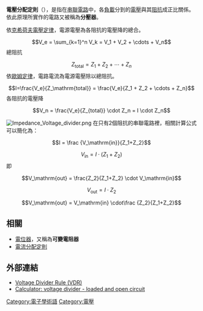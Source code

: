 {{article issues
|
{{Expand|time=2011-05-06T09:22:02+00:00}}
{{Expert|time=2011-05-06T09:22:02+00:00}}
{{Unreferenced|time=2011-05-06T09:22:02+00:00}}
}}
'''電壓分配定則'''（{{lang-en|Voltage divider rule}}），是指在[[串聯電路|串聯電路]]中，各[[負載|負載]]分到的[[電壓|電壓]]與其[[阻抗|阻抗]]成正比關係。依此原理所實作的電路又被稱為'''分壓器'''。

依[[克希荷夫電壓定律|克希荷夫電壓定律]]，電源電壓為各阻抗的電壓降的總合。
::<math>V_e = \sum_{k=1}^n V_k = V_1 + V_2 + \cdots + V_n</math>
總阻抗
::<math>Z_\mathrm{total} = Z_1 + Z_2 + \cdots + Z_n</math>
依[[歐姆定律|歐姆定律]]，電路電流為電源電壓除以總阻抗。
::<math>I=\frac{V_e}{Z_\mathrm{total}} = \frac{V_e}{Z_1 + Z_2 + \cdots + Z_n}</math>
各阻抗的電壓降
::<math>V_n = \frac{V_e}{Z_{total}} \cdot Z_n = I \cdot Z_n</math>

[[File:Impedance_Voltage_divider.png|thumb]]
在只有2個阻抗的串聯電路裡，相關計算公式可以簡化為：
:<math>I = \frac {V_\mathrm{in}}{Z_1+Z_2}</math>
:<math>V_\mathrm{in} = I\cdot(Z_1+Z_2)</math>
即
:<math>V_\mathrm{out} = \frac{Z_2}{Z_1+Z_2} \cdot V_\mathrm{in} </math>
:<math>V_\mathrm{out} = I\cdot Z_2</math>
:<math>V_\mathrm{out} = V_\mathrm{in} \cdot\frac {Z_2}{Z_1+Z_2}</math>

==相關==
*[[電位器|電位器]]，又稱為'''可變電阻器'''
*[[電流分配定則|電流分配定則]]

==外部連結==
*[http://www.wisc-online.com/objects/ViewObject.aspx?ID=DCE3402 Voltage Divider Rule (VDR)]
*[http://www.sengpielaudio.com/calculator-voltagedivider.htm Calculator: voltage divider - loaded and open circuit] {{Wayback|url=http://www.sengpielaudio.com/calculator-voltagedivider.htm |date=20090831042629 }}

[[Category:電子學術語|Category:電子學術語]]
[[Category:電壓|Category:電壓]]